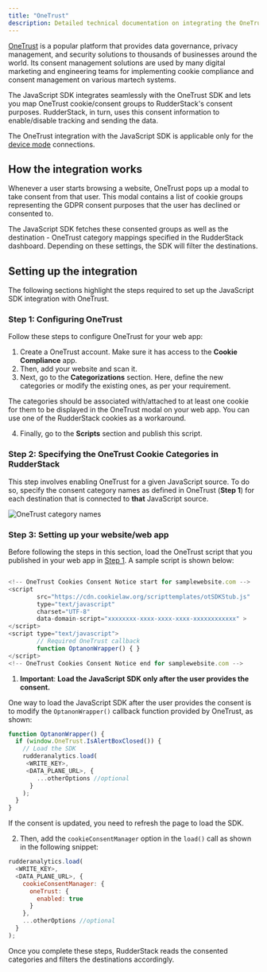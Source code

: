 ```yaml
---
title: "OneTrust"
description: Detailed technical documentation on integrating the OneTrust consent management platform with RudderStack.
---
```


[OneTrust](https://www.onetrust.com/) is a popular platform that provides data governance, privacy management, and security solutions to thousands of businesses around the world. Its consent management solutions are used by many digital marketing and engineering teams for implementing cookie compliance and consent management on various martech systems.

The JavaScript SDK integrates seamlessly with the OneTrust SDK and lets you map OneTrust cookie/consent groups to RudderStack's consent purposes. RudderStack, in turn, uses this consent information to enable/disable tracking and sending the data.

<div class="warningBlock">
The OneTrust integration with the JavaScript SDK is applicable only for the <a href="https://www.rudderstack.com/docs/destinations/rudderstack-connection-modes/#device-mode">device mode</a> connections.
</div>

## How the integration works

Whenever a user starts browsing a website, OneTrust pops up a modal to take consent from that user. This modal contains a list of cookie groups representing the GDPR consent purposes that the user has declined or consented to.

The JavaScript SDK fetches these consented groups as well as the destination - OneTrust category mappings specified in the RudderStack dashboard. Depending on these settings, the SDK will filter the destinations.

## Setting up the integration

The following sections highlight the steps required to set up the JavaScript SDK integration with OneTrust.

### Step 1: Configuring OneTrust

Follow these steps to configure OneTrust for your web app:

1. Create a OneTrust account. Make sure it has access to the **Cookie Compliance** app.
2. Then, add your website and scan it.
3. Next, go to the **Categorizations** section. Here, define the new categories or modify the existing ones, as per your requirement.

<div class="infoBlock">
 
The categories should be associated with/attached to at least one cookie for them to be displayed in the OneTrust modal on your web app. You can use one of the RudderStack cookies as a workaround.
</div>

4. Finally, go to the **Scripts** section and publish this script.

### Step 2: Specifying the OneTrust Cookie Categories in RudderStack

This step involves enabling OneTrust for a given JavaScript source. To do so, specify the consent category names as defined in OneTrust (**Step 1**) for each destination that is connected to **that** JavaScript source.

<img src="../../../../assets/event-stream-sources/onetrust-1.png" alt="OneTrust category names" />

### Step 3: Setting up your website/web app

Before following the steps in this section, load the OneTrust script that you published in your web app in [Step 1](#step-1-configuring-onetrust). A sample script is shown below:

```javascript

<!-- OneTrust Cookies Consent Notice start for samplewebsite.com -->
<script
        src="https://cdn.cookielaw.org/scripttemplates/otSDKStub.js"
        type="text/javascript"
        charset="UTF-8"
        data-domain-script="xxxxxxxx-xxxx-xxxx-xxxx-xxxxxxxxxxxx" >
</script>
<script type="text/javascript">
        // Required OneTrust callback
        function OptanonWrapper() { }
</script>
<!-- OneTrust Cookies Consent Notice end for samplewebsite.com -->
```

1. **Important**: **Load the JavaScript SDK only after the user provides the consent.** 

One way to load the JavaScript SDK after the user provides the consent is to modify the `OptanonWrapper()` callback function provided by OneTrust, as shown:

```javascript
function OptanonWrapper() {
  if (window.OneTrust.IsAlertBoxClosed()) {
    // Load the SDK
    rudderanalytics.load( 
     <WRITE_KEY>, 
     <DATA_PLANE_URL>, {
        ...otherOptions //optional
      }
    );
  }
}
```

<div class="infoBlock">
 
If the consent is updated, you need to refresh the page to load the SDK.
</div>

2. Then, add the `cookieConsentManager` option in the `load()` call as shown in the following snippet:

```javascript
rudderanalytics.load(
  <WRITE_KEY>,
  <DATA_PLANE_URL>, {
    cookieConsentManager: {
      oneTrust: {
        enabled: true
      }
    },
    ...otherOptions //optional
  }
);
```

Once you complete these steps, RudderStack reads the consented categories and filters the destinations accordingly.


